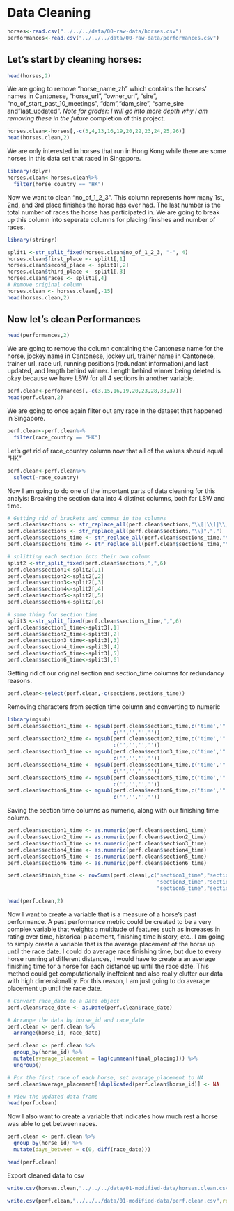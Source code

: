 # Data Cleaning

```{r}
horses<-read.csv("../../../data/00-raw-data/horses.csv")
performances<-read.csv("../../../data/00-raw-data/performances.csv")
```

## Let's start by cleaning horses:
```{r}
head(horses,2)
```


We are going to remove "horse_name_zh" which contains the horses' names in Cantonese,
"horse_url", "owner_url", "sire", "no_of_start_past_10_meetings", "dam","dam_sire", "same_sire and "last_updated". *Note for grader: I will go into more depth why I am removing these in the future*
completion of this project.
```{r}
horses.clean<-horses[,-c(3,4,13,16,19,20,22,23,24,25,26)]
head(horses.clean,2)
```

We are only interested in horses that run in Hong Kong while there are some horses
in this data set that raced in Singapore.
```{r}
library(dplyr)
horses.clean<-horses.clean%>%
  filter(horse_country == "HK")
```

Now we want to clean "no_of_1_2_3". This column represents how many 1st, 2nd, and 3rd place
finishes the horse has ever had. The last number is the total number of races the horse
has participated in. We are going to break up this column into seperate columns
for placing finishes and number of races.
```{r}
library(stringr)

split1 <-str_split_fixed(horses.clean$no_of_1_2_3, "-", 4)
horses.clean$first_place <- split1[,1]
horses.clean$second_place <- split1[,2]
horses.clean$third_place <- split1[,3]
horses.clean$races <- split1[,4]
# Remove original column
horses.clean <- horses.clean[,-15]
head(horses.clean,2)
```


## Now let's clean Performances
```{r}
head(performances,2)
```
We are going to remove the column containing the Cantonese name for the horse,
jockey name in Cantonese, jockey url, trainer name in Cantonese, trainer url,
race url, running positions (redundant information),and last updated, and length behind winner. Length behind winner being deleted is okay because we have LBW for all 4 sections in another variable.
```{r}
perf.clean<-performances[,-c(3,15,16,19,20,23,28,33,37)]
head(perf.clean,2)
```


We are going to once again filter out any race in the dataset that happened in 
Singapore.
```{r}
perf.clean<-perf.clean%>%
  filter(race_country == "HK")
```

Let's get rid of race_country column now that all of the values should equal "HK"
```{r}
perf.clean<-perf.clean%>%
  select(-race_country)
```

Now I am going to do one of the important parts of data cleaning for this analyis:
Breaking the section data into 4 distinct columns, both for LBW and time.

```{r}
# Getting rid of brackets and commas in the columns
perf.clean$sections <- str_replace_all(perf.clean$sections,"\\[|\\]|\\,|\\{","")
perf.clean$sections <- str_replace_all(perf.clean$sections,"\\}",",")
perf.clean$sections_time <- str_replace_all(perf.clean$sections_time,"\\[|\\]|\\,|\\{","")
perf.clean$sections_time <- str_replace_all(perf.clean$sections_time,"\\}",",")
```


```{r}
# splitting each section into their own column
split2 <-str_split_fixed(perf.clean$sections,",",6)
perf.clean$section1<-split2[,1]
perf.clean$section2<-split2[,2]
perf.clean$section3<-split2[,3]
perf.clean$section4<-split2[,4]
perf.clean$section5<-split2[,5]
perf.clean$section6<-split2[,6]
```

```{r}
# same thing for section time
split3 <-str_split_fixed(perf.clean$sections_time,",",6)
perf.clean$section1_time<-split3[,1]
perf.clean$section2_time<-split3[,2]
perf.clean$section3_time<-split3[,3]
perf.clean$section4_time<-split3[,4]
perf.clean$section5_time<-split3[,5]
perf.clean$section6_time<-split3[,6]
```

Getting rid of our original section and section_time columns for redundancy reasons.
```{r}
perf.clean<-select(perf.clean,-c(sections,sections_time))
```

Removing characters from section time column and converting to numeric
```{r}
library(mgsub)
perf.clean$section1_time <- mgsub(perf.clean$section1_time,c('time','"',':',','),
                                  c('','','',''))
perf.clean$section2_time <- mgsub(perf.clean$section2_time,c('time','"',':',','),
                                  c('','','',''))
perf.clean$section3_time <- mgsub(perf.clean$section3_time,c('time','"',':',','),
                                  c('','','',''))
perf.clean$section4_time <- mgsub(perf.clean$section4_time,c('time','"',':',','),
                                  c('','','',''))
perf.clean$section5_time <- mgsub(perf.clean$section5_time,c('time','"',':',','),
                                  c('','','',''))
perf.clean$section6_time <- mgsub(perf.clean$section6_time,c('time','"',':',','),
                                  c('','','',''))
```

Saving the section time columns as numeric, along with our finishing time column.
```{r}
perf.clean$section1_time <- as.numeric(perf.clean$section1_time)
perf.clean$section2_time <- as.numeric(perf.clean$section2_time)
perf.clean$section3_time <- as.numeric(perf.clean$section3_time)
perf.clean$section4_time <- as.numeric(perf.clean$section4_time)
perf.clean$section5_time <- as.numeric(perf.clean$section5_time)
perf.clean$section6_time <- as.numeric(perf.clean$section6_time)
```
```{r}
perf.clean$finish_time <- rowSums(perf.clean[,c("section1_time","section2_time",
                                                "section3_time","section4_time",
                                                "section5_time","section6_time")],na.rm=TRUE)
```


```{r}
head(perf.clean,2)
```

Now I want to create a variable that is a measure of a horse's past performance. A past performance metric could be created to be a very complex variable that weights a multitude of features such as increases in rating over time, historical placement, finishing time history, etc.. I am going to simply create a variable that is the average placement of the horse up until the race date. I could do average race finishing time, but due to every horse running at different distances, I would have to create a an average finishing time for a horse for each distance up until the race date. This method could get computationally ineffcient and also really clutter our data with high dimensionality. For this reason, I am just going to do average placement up until the race date.

```{r}
# Convert race_date to a Date object
perf.clean$race_date <- as.Date(perf.clean$race_date)

# Arrange the data by horse_id and race_date
perf.clean <- perf.clean %>%
  arrange(horse_id, race_date)

perf.clean <- perf.clean %>%
  group_by(horse_id) %>%
  mutate(average_placement = lag(cummean(final_placing))) %>%
  ungroup()

# For the first race of each horse, set average_placement to NA
perf.clean$average_placement[!duplicated(perf.clean$horse_id)] <- NA

# View the updated data frame
head(perf.clean)
```
Now I also want to create a variable that indicates how much rest a horse was able to get between races.

```{r}
perf.clean <- perf.clean %>%
  group_by(horse_id) %>%
  mutate(days_between = c(0, diff(race_date)))

head(perf.clean)
```

Export cleaned data to csv
```{r}
write.csv(horses.clean,"../../../data/01-modified-data/horses.clean.csv",row.names = FALSE)
```

```{r}
write.csv(perf.clean,"../../../data/01-modified-data/perf.clean.csv",row.names = FALSE)
```


